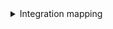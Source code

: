 <details>

<summary>Integration mapping</summary>

```yaml showLineNumbers
resources:
  - kind: project
    selector:
      query: 'true'
      defaultTeam: 'false'
    port:
      entity:
        mappings:
          identifier: .id | gsub(" "; "")
          blueprint: '"project"'
          title: .name
          properties:
            state: .state
            revision: .revision
            visibility: .visibility
            defaultTeam: .defaultTeam.name
            link: .url | gsub("_apis/projects/"; "")
  - kind: build
    selector:
      query: "true"
    port:
      entity:
        mappings:
          identifier: .__project.id + "-" + (.id | tostring) | gsub(" "; "")
          title: .buildNumber
          blueprint: '"build"'
          properties:
            status: .status
            result: .result
            queueTime: .queueTime
            startTime: .startTime
            finishTime: .finishTime
            definitionName: .definition.name
            requestedFor: .requestedFor.displayName
            link: ._links.web.href
          relations:
            project: .__project.id | gsub(" "; "")

```

</details>

